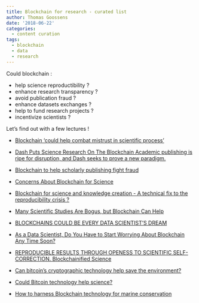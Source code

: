 ```yaml
---
title: Blockchain for research - curated list
author: Thomas Goossens
date: '2018-06-22'
categories:
  - content curation
tags:
  - blockchain
  - data
  - research
---
```


Could blockchain :

* help science reproductibility ?  
* enhance research transparency ?  
* avoid publication fraud ?  
* enhance datasets exchanges ?   
* help to fund research projects ?  
* incentivize scientists ?   

Let's find out with a few lectures !


* [Blockchain ‘could help combat mistrust in scientific process’](https://www.timeshighereducation.com/news/blockchain-could-help-combat-mistrust-scientific-process)  

* [Dash Puts Science Research On The Blockchain Academic publishing is ripe for disruption, and Dash seeks to prove a new paradigm.](https://cryptobriefing.com/dash-science-research-blockchain/)  

* [Blockchain to help scholarly publishing fight fraud](https://www.chemistryworld.com/news/blockchain-to-help-scholarly-publishing-fight-fraud/3008803.article)

* [Concerns About Blockchain for Science](https://medium.com/read-write-participate/concerns-about-blockchain-for-science-1540c4ac9bdb)  

* [Blockchain for science and knowledge creation - A technical fix to the reproducibility crisis ?](https://www.researchgate.net/publication/306107836_Blockchain_for_science_and_knowledge_creation_-_A_technical_fix_to_the_reproducibility_crisis)  

* [Many Scientific Studies Are Bogus, but Blockchain Can Help](https://blogs.scientificamerican.com/observations/many-scientific-studies-are-bogus-but-blockchain-can-help/)  

* [BLOCKCHAINS COULD BE EVERY DATA SCIENTIST’S DREAM](http://dataconomy.com/2017/05/blockchains-data-scientist-dream/)  

* [As a Data Scientist, Do You Have to Start Worrying About Blockchain Any Time Soon?](https://insidebigdata.com/2018/04/25/data-scientist-start-worrying-blockchain-time-soon/)  

* [REPRODUCIBLE RESULTS THROUGH OPENESS TO SCIENTIFIC SELF-CORRECTION. Blockchainified Science](https://www.blockchainforscience.com/)  

* [Can bitcoin’s cryptographic technology help save the environment?](http://www.sciencemag.org/news/2017/05/can-bitcoin-s-cryptographic-technology-help-save-environment)  

* [Could Bitcoin technology help science?](https://www.nature.com/articles/d41586-017-08589-4)  

* [How to harness Blockchain technology for marine conservation](https://peerj.com/preprints/26496/)  


